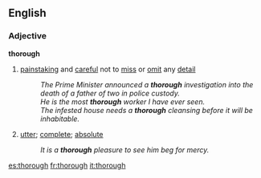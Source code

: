 ==English==
===Adjective===
'''thorough'''
#[[painstaking]] and [[careful]] not to [[miss]] or [[omit]] any [[detail]]
#:''The Prime Minister announced a '''thorough''' investigation into the death of a father of two in police custody.''
#:''He is the most '''thorough''' worker I have ever seen.''
#:''The infested house needs a '''thorough''' cleansing before it will be inhabitable.''
#[[utter]]; [[complete]]; [[absolute]]
#:''It is a '''thorough''' pleasure to see him beg for mercy.''

[[es:thorough]]
[[fr:thorough]]
[[it:thorough]]